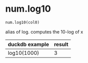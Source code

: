 # num.log10 { #duckops.num.log10 }

`num.log10(col0)`

alias of log. computes the 10-log of x

| duckdb example | result |
| -------------- | ------ |
| log10(1000) | 3 |
